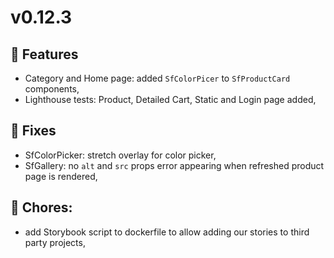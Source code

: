 
<Meta title="Releases/v0.12.x - Latest/v0.12.3 - Latest/Change log" />

# v0.12.3

## 🚀 Features

- Category and Home page: added `SfColorPicer` to `SfProductCard` components,
- Lighthouse tests: Product, Detailed Cart, Static and Login page added,

## 🐛 Fixes

- SfColorPicker: stretch overlay for color picker,
- SfGallery: no `alt` and `src` props error appearing when refreshed product page is rendered,

## 🧹 Chores:

- add Storybook script to dockerfile to allow adding our stories to third party projects,